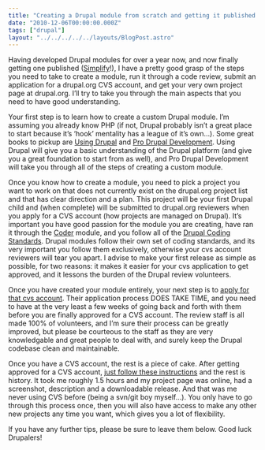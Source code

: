 ```yaml
---
title: "Creating a Drupal module from scratch and getting it published on drupal.org"
date: "2010-12-06T00:00:00.000Z"
tags: ["drupal"]
layout: "../../../../../layouts/BlogPost.astro"
---
```



Having developed Drupal modules for over a year now, and now finally getting one published (<a href="http://drupal.org/project/simplify" target="_blank">Simplify</a>!), I have a pretty good grasp of the steps you need to take to create a module, run it through a code review, submit an application for a drupal.org CVS account, and get your very own project page at drupal.org. I’ll try to take you through the main aspects that you need to have good understanding.

Your first step is to learn how to create a custom Drupal module. I’m assuming you already know PHP (if not, Drupal probably isn’t a great place to start because it’s ‘hook’ mentality has a league of it’s own…). Some great books to pickup are <a href="http://www.amazon.com/Using-Drupal-Angela-Byron/dp/0596515804/ref=sr_1_1?s=books&amp;ie=UTF8&amp;qid=1291671014&amp;sr=1-1" target="_blank">Using Drupal</a> and <a href="http://www.amazon.com/gp/product/1430228385/ref=pd_lpo_k2_dp_sr_2?pf_rd_p=486539851&amp;pf_rd_s=lpo-top-stripe-1&amp;pf_rd_t=201&amp;pf_rd_i=1590597559&amp;pf_rd_m=ATVPDKIKX0DER&amp;pf_rd_r=0DR4QX7G382XADHSXMRT" target="_blank">Pro Drupal Development</a>. Using Drupal will give you a basic understanding of the Drupal platform (and give you a great foundation to start from as well), and Pro Drupal Development will take you through all of the steps of creating a custom module.

Once you know how to create a module, you need to pick a project you want to work on that does not currently exist on the drupal.org project list and that has clear direction and a plan. This project will be your first Drupal child and (when complete) will be submitted to drupal.org reviewers when you apply for a CVS account (how projects are managed on Drupal). It’s important you have good passion for the module you are creating, have ran it through the <a href="http://drupal.org/project/coder" target="_blank">Coder</a> module, and you follow all of the <a href="http://drupal.org/coding-standards" target="_blank">Drupal Coding Standards</a>. Drupal modules follow their own set of coding standards, and its very important you follow them exclusively, otherwise your cvs account reviewers will tear you apart. I advise to make your first release as simple as possible, for two reasons: it makes it easier for your cvs application to get approved, and it lessons the burden of the Drupal review volunteers.

Once you have created your module entirely, your next step is to <a href="http://drupal.org/cvs-application" target="_blank">apply for that cvs account</a>. Their application process DOES TAKE TIME, and you need to have at the very least a few weeks of going back and forth with them before you are finally approved for a CVS account. The review staff is all made 100% of volunteers, and I’m sure their process can be greatly improved, but please be courteous to the staff as they are very knowledgable and great people to deal with, and surely keep the Drupal codebase clean and maintainable.

Once you have a CVS account, the rest is a piece of cake. After getting approved for a CVS account, <a href="http://drupal.org/node/100748" target="_blank">just follow these instructions</a> and the rest is history. It took me roughly 1.5 hours and my project page was online, had a screenshot, description and a downloadable release. And that was me never using CVS before (being a svn/git boy myself…). You only have to go through this process once, then you will also have access to make any other new projects any time you want, which gives you a lot of flexibility.

If you have any further tips, please be sure to leave them below. Good luck Drupalers!
